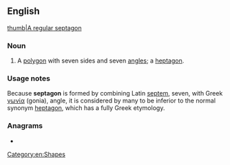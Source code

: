 ==English==
[[image:Heptagon.svg|thumb|A [[regular]] septagon]]

===Noun===
{{en-verb}}

# {{lb|en|proscribed}} A [[polygon]] with seven sides and seven [[angle]]s; a [[heptagon]].

===Usage notes===
Because '''septagon''' is formed by combining Latin [[septem]], seven, with Greek [[γωνία]] (gonia), angle, it is considered by many to be inferior to the normal synonym [[heptagon]], which has a fully Greek etymology.

===Anagrams===
* {{anagrams|en|eptagons|gone past|pontages}}

[[Category:en:Shapes]]